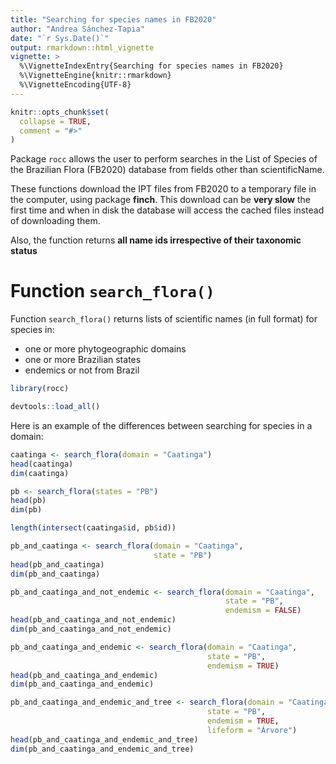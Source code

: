 ```yaml
---
title: "Searching for species names in FB2020"
author: "Andrea Sánchez-Tapia"
date: "`r Sys.Date()`"
output: rmarkdown::html_vignette
vignette: >
  %\VignetteIndexEntry{Searching for species names in FB2020}
  %\VignetteEngine{knitr::rmarkdown}
  %\VignetteEncoding{UTF-8}
---
```


```r
knitr::opts_chunk$set(
  collapse = TRUE,
  comment = "#>"
)
```

Package `rocc` allows the user to perform searches in the List of Species of the Brazilian Flora (FB2020) database from fields other than scientificName.

These functions download the IPT files from FB2020 to a temporary file in the computer, using package __finch__. This download can be __very slow__ the first time and when in disk the database will access the cached files instead of downloading them. 

Also, the function returns __all name ids irrespective of their taxonomic status__


# Function `search_flora()`
Function `search_flora()` returns lists of scientific names (in full format) for species in:

- one or more phytogeographic domains
- one or more Brazilian states
- endemics or not from Brazil

```r
library(rocc)
```

```r
devtools::load_all()
```

Here is an example of the differences between searching for species in a domain: 

```r
caatinga <- search_flora(domain = "Caatinga")
head(caatinga)
dim(caatinga)
```

```r
pb <- search_flora(states = "PB")
head(pb)
dim(pb)
```

```r
length(intersect(caatinga$id, pb$id))
```

```r
pb_and_caatinga <- search_flora(domain = "Caatinga",
                                state = "PB")
head(pb_and_caatinga)
dim(pb_and_caatinga)
```


```r
pb_and_caatinga_and_not_endemic <- search_flora(domain = "Caatinga",
                                                state = "PB",
                                                endemism = FALSE)
head(pb_and_caatinga_and_not_endemic)
dim(pb_and_caatinga_and_not_endemic)
```

```r
pb_and_caatinga_and_endemic <- search_flora(domain = "Caatinga",
                                            state = "PB",
                                            endemism = TRUE)
head(pb_and_caatinga_and_endemic)
dim(pb_and_caatinga_and_endemic)
```

```r
pb_and_caatinga_and_endemic_and_tree <- search_flora(domain = "Caatinga",
                                            state = "PB",
                                            endemism = TRUE,
                                            lifeform = "Árvore")
head(pb_and_caatinga_and_endemic_and_tree)
dim(pb_and_caatinga_and_endemic_and_tree)
```



